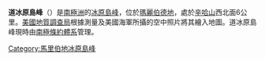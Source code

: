 {{Coord|75|1|S|136|14|W|source:GNIS|display=title}}

'''道冰原島峰'''（{{lang-en|Dow Nunatak}}）是[[南極洲|南極洲]]的[[冰原島峰|冰原島峰]]，位於[[瑪麗伯德地|瑪麗伯德地]]，處於[[辛哈山|辛哈山]]西北面6公里。[[美國地質調查局|美國地質調查局]]根據測量及美國海軍所攝的空中照片將其繪入地圖。道冰原島峰現時由[[南極條約體系|南極條約體系]]管理。

{{DEFAULTSORT:Dow Nunatak}}
[[Category:馬里伯地冰原島峰|Category:馬里伯地冰原島峰]]


{{MarieByrdLand-geo-stub}}